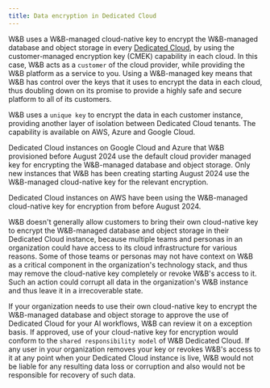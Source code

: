 ```yaml
---
title: Data encryption in Dedicated Cloud
---
```


W&B uses a W&B-managed cloud-native key to encrypt the W&B-managed database and object storage in every [Dedicated Cloud](/platform/hosting/hosting-options/dedicated_cloud), by using the customer-managed encryption key (CMEK) capability in each cloud. In this case, W&B acts as a `customer` of the cloud provider, while providing the W&B platform as a service to you. Using a W&B-managed key means that W&B has control over the keys that it uses to encrypt the data in each cloud, thus doubling down on its promise to provide a highly safe and secure platform to all of its customers.

W&B uses a `unique key` to encrypt the data in each customer instance, providing another layer of isolation between Dedicated Cloud tenants. The capability is available on AWS, Azure and Google Cloud.

<Note>
Dedicated Cloud instances on Google Cloud and Azure that W&B provisioned before August 2024 use the default cloud provider managed key for encrypting the W&B-managed database and object storage. Only new instances that W&B has been creating starting August 2024 use the W&B-managed cloud-native key for the relevant encryption.

Dedicated Cloud instances on AWS have been using the W&B-managed cloud-native key for encryption from before August 2024.
</Note>

W&B doesn't generally allow customers to bring their own cloud-native key to encrypt the W&B-managed database and object storage in their Dedicated Cloud instance, because multiple teams and personas in an organization could have access to its cloud infrastructure for various reasons. Some of those teams or personas may not have context on W&B as a critical component in the organization's technology stack, and thus may remove the cloud-native key completely or revoke W&B's access to it. Such an action could corrupt all data in the organization's W&B instance and thus leave it in a irrecoverable state.

If your organization needs to use their own cloud-native key to encrypt the W&B-managed database and object storage to approve the use of Dedicated Cloud for your AI workflows, W&B can review it on a exception basis. If approved, use of your cloud-native key for encryption would conform to the `shared responsibility model` of W&B Dedicated Cloud. If any user in your organization removes your key or revokes W&B's access to it at any point when your Dedicated Cloud instance is live, W&B would not be liable for any resulting data loss or corruption and also would not be responsible for recovery of such data.
